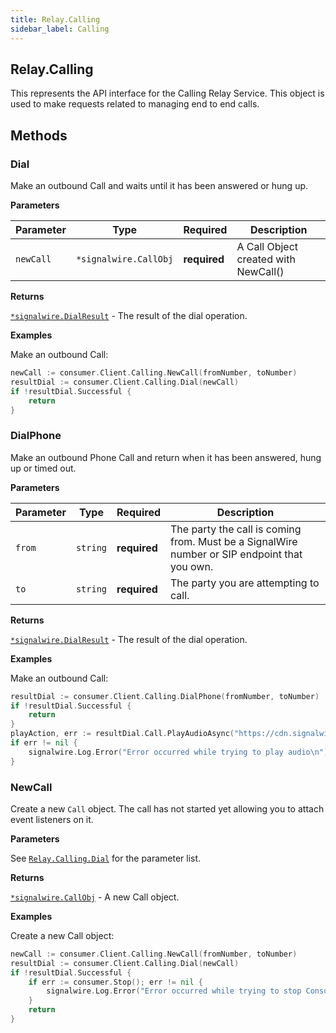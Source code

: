 ```yaml
---
title: Relay.Calling
sidebar_label: Calling
---
```


[link-1]: #dial

[relay-calling-call]: /sdks/relay-realtime-sdk/v2/language/golang/calling/call
[relay-calling-dialresult]: /sdks/relay-realtime-sdk/v2/language/golang/calling/results/dial-result
[link]: #dial

## Relay.Calling

This represents the API interface for the Calling Relay Service. This object is used to make requests related to managing end to end calls.

## Methods

### Dial

Make an outbound Call and waits until it has been answered or hung up.


**Parameters**

| Parameter | Type | Required | Description |
| --------- | ---- | -------- | ----------- |
| `newCall` | `*signalwire.CallObj` | **required** | A Call Object created with NewCall() |

**Returns**

[`*signalwire.DialResult`][relay-calling-dialresult] - The result of the dial operation.

**Examples**

Make an outbound Call:

```go
newCall := consumer.Client.Calling.NewCall(fromNumber, toNumber)
resultDial := consumer.Client.Calling.Dial(newCall)
if !resultDial.Successful {
    return
}
```

### DialPhone

Make an outbound Phone Call and return when it has been answered, hung up or timed out.


**Parameters**

| Parameter | Type | Required | Description |
| --------- | ---- | -------- | ----------- |
| `from` | `string` | **required** | The party the call is coming from. Must be a SignalWire number or SIP endpoint that you own. |
| `to` | `string` | **required** | The party you are attempting to call. |

**Returns**

[`*signalwire.DialResult`][relay-calling-dialresult] - The result of the dial operation.

**Examples**

Make an outbound Call:

```go
resultDial := consumer.Client.Calling.DialPhone(fromNumber, toNumber)
if !resultDial.Successful {
    return
}
playAction, err := resultDial.Call.PlayAudioAsync("https://cdn.signalwire.com/default-music/welcome.mp3")
if err != nil {
    signalwire.Log.Error("Error occurred while trying to play audio\n")
}
```

### NewCall

Create a new `Call` object. The call has not started yet allowing you to attach event listeners on it.


**Parameters**

See [`Relay.Calling.Dial`][link-1] for the parameter list.

**Returns**

[`*signalwire.CallObj`][relay-calling-call] - A new Call object.

**Examples**

Create a new Call object:

```go
newCall := consumer.Client.Calling.NewCall(fromNumber, toNumber)
resultDial := consumer.Client.Calling.Dial(newCall)
if !resultDial.Successful {
    if err := consumer.Stop(); err != nil {
        signalwire.Log.Error("Error occurred while trying to stop Consumer")
    }
    return
}
```